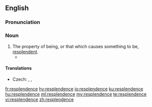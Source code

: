 {{was wotd|2015|August|24}}
==English==

===Pronunciation===
{{IPA|/rɪˈsplɛn.dəns/|lang=en}}

===Noun===
{{en-noun|~}}

# The property of being, or that which causes something to be, [[resplendent]].
#* {{quote-book|author=Milton|title=Paradise Lost|year=1667|passage=Son! thou in whom my glory I behold / In full '''resplendence''', heir of all my might.}}

====Translations====
{{trans-top|property of being replendent}}
* Czech: {{t|cs|zář}}, {{t|cs|třpyt}}, {{t|cs|jas}}
{{trans-mid}}
{{trans-bottom}}

[[fr:resplendence]]
[[hy:resplendence]]
[[io:resplendence]]
[[ku:resplendence]]
[[hu:resplendence]]
[[ml:resplendence]]
[[my:resplendence]]
[[te:resplendence]]
[[vi:resplendence]]
[[zh:resplendence]]